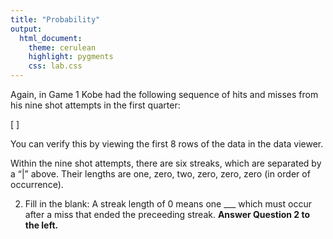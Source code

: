 ```yaml
---
title: "Probability"
output:
  html_document: 
    theme: cerulean 
    highlight: pygments
    css: lab.css
---
```


Again, in Game 1 Kobe had the following sequence of hits and misses from 
his nine shot attempts in the first quarter:

\[ \textrm{H M | M | H H M | M | M | M} \]

You can verify this by viewing the first 8 rows of the data in the data viewer.

Within the nine shot attempts, there are six streaks, which are separated by a 
"|" above. Their lengths are one, zero, two, zero, zero, zero (in order of 
occurrence).

2.  Fill in the blank: A streak length of 0 means one \_\_\_ which must occur after a 
miss that ended the preceeding streak.
<strong> Answer Question 2 to the left.</strong>

